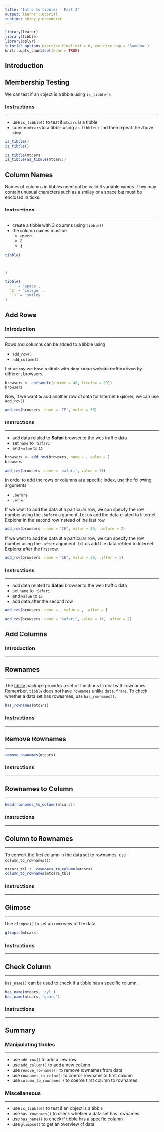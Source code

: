 ```yaml
---
title: "Intro to tibbles - Part 2"
output: learnr::tutorial
runtime: shiny_prerendered
---
```


```r
library(learnr)
library(tibble)
library(dplyr)
tutorial_options(exercise.timelimit = 0, exercise.cap = 'Sandbox')
knitr::opts_chunk$set(echo = TRUE)
```

## Introduction

## Membership Testing

We can test if an object is a tibble using `is_tibble()`.

### Instructions

<hr>

- use `is_tibble()` to test if `mtcars` is a tibble
- coerce `mtcars` to a tibble using `as_tibble()` and then repeat the above step

```r
is_tibble()
is_tibble()
```

```r
is_tibble(mtcars)
is_tibble(as_tibble(mtcars))
```

## Column Names

Names of columns in tibbles need not be valid R variable names. They may contain unusual characters such as a smiley or a space but must be enclosed in ticks.

### Instructions

<hr>

- create a tibble with 3 columns using `tibble()`
- the column names must be 
    - space
    - 2
    - :)

```r
tibble(
 


)
```

```r
tibble(
  ` ` = 'space',
  `2` = 'integer',
  `:)` = 'smiley'
)
```

## Add Rows

### Introduction

<hr>

Rows and columns can be added to a tibble using 

- `add_row()`
- `add_column()`

Let us say we have a tibble with data about website traffic driven by different browsers.

```r
browsers <- enframe(c(chrome = 40, firefox = 20))
browsers
```

Now, if we want to add another row of data for Internet Explorer, we can use `add_row()`

```r
add_row(browsers, name = 'IE', value = 30)
```

### Instructions

<hr>

- add data related to **Safari** browser to the web traffic data 
- set `name` to `'Safari'`
- and `value` to `10`

```r
browsers <- add_row(browsers, name = , value = )
browsers
```

```r
add_row(browsers, name = 'safari', value = 10)
```

In order to add the rows or columns at a specific index, use the following arguments

- `.before`
- `.after`

If we want to add the data at a particular row, we can specify the row number using the `.before` argument. Let us add the data related to Internet Explorer in the second row instead of the last row.

```r
add_row(browsers, name = "IE", value = 30, .before = 2)
```

If we want to add the data at a particular row, we can specify the row number using the `.after` argument. Let us add the data related to Internet Explorer after the first row.

```r
add_row(browsers, name = "IE", value = 30, .after = 1)
```

### Instructions

<hr>

- add data related to **Safari** browser to the web traffic data 
- set `name` to `'Safari'`
- and `value` to `10`
- add data after the second row

```r
add_row(browsers, name = , value = , .after = )
```

```r
add_row(browsers, name = "safari", value = 10, .after = 2)
```

## Add Columns

### Introduction

<hr>


## Rownames

<hr>

The [tibble](tibble.tidyverse.org) package provides a set of functions to deal with rownames. Remember, `tibble` does not have `rownames` unlike `data.frame`. To check whether a data set has rownames, use `has_rownames()`.

```r
has_rownames(mtcars)
```

### Instructions

<hr>

## Remove Rownames

<hr>

```r
remove_rownames(mtcars)
```

### Instructions

<hr>


## Rownames to Column

<hr>

```r
head(rownames_to_column(mtcars))
```

### Instructions

<hr>


## Column to Rownames

<hr>

To convert the first column in the data set to rownames, use `column_to_rownames()`:

```r
mtcars_tbl <- rownames_to_column(mtcars)
column_to_rownames(mtcars_tbl)
```

### Instructions

<hr>


## Glimpse

<hr>

Use `glimpse()` to get an overview of the data.

```r
glimpse(mtcars)
```

### Instructions

<hr>


## Check Column 

<hr>

`has_name()` can be used to check if a tibble has a specific column.

```r
has_name(mtcars, 'cyl')
has_name(mtcars, 'gears')
```

### Instructions

<hr>


## Summary

### Manipulating tibbles

<hr>

- use `add_row()` to add a new row
- use `add_column()` to add a new column
- use `remove_rownames()` to remove rownames from data
- use `rownames_to_colum()` to coerce rowname to first column
- use `column_to_rownames()` to coerce first column to rownames

### Miscellaneous

<hr>

- use `is_tibble()` to test if an object is a tibble
- use `has_rownames()` to check whether a data set has rownames
- use `has_name()` to check if tibble has a specific column 
- use `glimpse()` to get an overview of data
